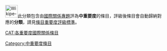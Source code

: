 [[File:Wikipe-tan_head.png|40px]]此分類包含由[[WikiProject:國際關係|國際關係專題]]評為'''中重要度'''的條目，評級後條目會自動歸納對應的'''分類'''，請見[[WikiProject:國際關係/評級|條目重要度評級標準]]。
{{catmore1|[[WikiProject:國際關係|WikiProject:國際關係]]}}
{{Articles by Importance|topic=國際關係|project=國際關係|format=toc}}
{{empty category}}

[[CAT:各重要度國際關係條目‎|CAT:各重要度國際關係條目‎]]
[[Category:中重要度條目|Category:中重要度條目]]